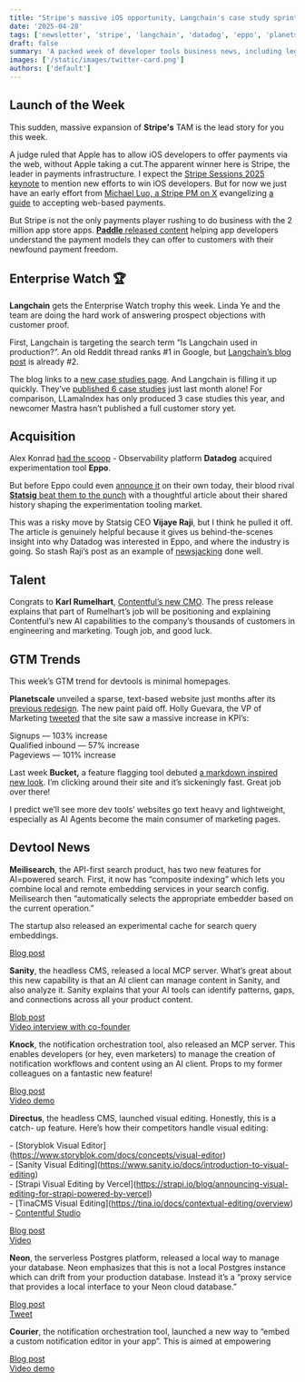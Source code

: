 ```yaml
---
title: "Stripe's massive iOS opportunity, Langchain's case study sprint, Datadog acquires Eppo, the simple homepage trend, and more"
date: '2025-04-28'
tags: ['newsletter', 'stripe', 'langchain', 'datadog', 'eppo', 'planetscale', 'bucket']
draft: false
summary: 'A packed week of developer tools business news, including legal judgements, acquisitions, and product launches.'
images: ['/static/images/twitter-card.png']
authors: ['default']
---
```


## Launch of the Week

This sudden, massive expansion of **Stripe's** TAM is the lead story for you this week.

A judge ruled that Apple has to allow iOS developers to offer payments via the web, without Apple taking a cut.The apparent winner here is Stripe, the leader in payments infrastructure. I expect the [Stripe Sessions 2025 keynote](https://www.youtube.com/live/AWXAd2GhHrg) to mention new efforts to win iOS developers. But for now we just have an early effort from [Michael Luo, a Stripe PM on X](https://x.com/AzianMike/status/1917830346332332329) evangelizing [a guide](https://docs.stripe.com/mobile/digital-goods) to accepting web-based payments.

But Stripe is not the only payments player rushing to do business with the 2 million app store apps. [**Paddle** released content](https://www.paddle.com/blog/apple-vs-epic-app-store-changes) helping app developers understand the payment models they can offer to customers with their newfound payment freedom.

## Enterprise Watch 🏆

**Langchain** gets the Enterprise Watch trophy this week. Linda Ye and the team are doing the hard work of answering prospect objections with customer proof.

First, Langchain is targeting the search term “Is Langchain used in production?”. An old Reddit thread ranks \#1 in Google, but [Langchain’s blog post](https://blog.langchain.dev/is-langgraph-used-in-production/) is already \#2.

The blog links to a [new case studies page](https://www.langchain.com/built-with-langgraph). And Langchain is filling it up quickly. They’ve [published 6 case studies](https://blog.langchain.dev/tag/case-studies/) just last month alone\! For comparison, LLamaIndex has only produced 3 case studies this year, and newcomer Mastra hasn’t published a full customer story yet.

## Acquisition

Alex Konrad [had the scoop](https://www.upstartsmedia.com/p/datadog-buys-startup-220-million) \- Observability platform **Datadog** acquired experimentation tool **Eppo**.

But before Eppo could even [announce it](https://www.geteppo.com/blog/eppo-is-now-part-of-datadog) on their own today, their blood rival [**Statsig** beat them to the punch](https://www.statsig.com/blog/datadog-acquires-eppo%20) with a thoughtful article about their shared history shaping the experimentation tooling market.

This was a risky move by Statsig CEO **Vijaye Raji**, but I think he pulled it off. The article is genuinely helpful because it gives us behind-the-scenes insight into why Datadog was interested in Eppo, and where the industry is going. So stash Raji’s post as an example of [newsjacking](https://www.newsjacking.com/what-is-newsjacking-newsjacking) done well.

## Talent

Congrats to **Karl Rumelhart**, [Contentful’s new CMO](https://finance.yahoo.com/news/contentful-appoints-karl-rumelhart-chief-130000698.html%20). The press release explains that part of Rumelhart’s job will be positioning and explaining Contentful’s new AI capabilities to the company’s thousands of customers in engineering and marketing. Tough job, and good luck.

## GTM Trends

This week’s GTM trend for devtools is minimal homepages.

**Planetscale** unveiled a sparse, text-based website just months after its [previous redesign](https://www.edgarlr.com/posts/building-planetscale-homepage%20%20). The new paint paid off. Holly Guevara, the VP of Marketing [tweeted](https://x.com/hollylawly/status/1897332070571250144?t=mApnPDw8PTH6kW9ejkUW6g&s=19%20) that the site saw a massive increase in KPI’s:

Signups — 103% increase  
Qualified inbound — 57% increase  
Pageviews — 101% increase

Last week **Bucket,** a feature flagging tool debuted [a markdown inspired new look](https://bucket.co/blog/markdown-website). I’m clicking around their site and it’s sickeningly fast. Great job over there\!

I predict we’ll see more dev tools’ websites go text heavy and lightweight, especially as AI Agents become the main consumer of marketing pages.

## Devtool News

**Meilisearch**, the API-first search product, has two new features for AI=powered search. First, it now has “composite indexing” which lets you combine local and remote embedding services in your search config. Meilisearch then “automatically selects the appropriate embedder based on the current operation.”

The startup also released an experimental cache for search query embeddings.

[Blog post](https://www.meilisearch.com/blog/meilisearch-1-14)

**Sanity**, the headless CMS, released a local MCP server. What’s great about this new capability is that an AI client can manage content in Sanity, and also analyze it. Sanity explains that your AI tools can identify patterns, gaps, and connections across all your product content.

[Blob post](https://www.sanity.io/blog/introducing-sanity-model-context-protocol-server)  
[Video interview with co-founder](https://www.youtube.com/watch?v=W32jJ5WOMXE)

**Knock**, the notification orchestration tool, also released an MCP server. This enables developers (or hey, even marketers) to manage the creation of notification workflows and content using an AI client. Props to my former colleagues on a fantastic new feature\!

[Blog post](https://knock.app/blog/announcing-agent-toolkit-and-mcp-server)  
[Video demo](https://youtu.be/SugU8YwdyQU?si=9oXG25gPl-GSw8uT)

**Directus**, the headless CMS, launched visual editing. Honestly, this is a catch- up feature. Here’s how their competitors handle visual editing:

\- \[Storyblok Visual Editor\](https://www.storyblok.com/docs/concepts/visual-editor)  
\- \[Sanity Visual Editing\](https://www.sanity.io/docs/introduction-to-visual-editing)  
\- \[Strapi Visual Editing by Vercel\](https://strapi.io/blog/announcing-visual-editing-for-strapi-powered-by-vercel)  
\- \[TinaCMS Visual Editing\](https://tina.io/docs/contextual-editing/overview)  
\- [Contentful Studio](https://www.contentful.com/products/studio/)

[Blog post](https://directus.io/blog/introducing-visual-editing)  
[Video](https://www.youtube.com/watch?v=Mz_svF90RFc)

**Neon**, the serverless Postgres platform, released a local way to manage your database. Neon emphasizes that this is not a local Postgres instance which can drift from your production database. Instead it’s a “proxy service that provides a local interface to your Neon cloud database.”

[Blog post](https://neon.tech/blog/make-yourself-at-home-with-neon-local)  
[Tweet](https://x.com/neondatabase/status/1917594896061354388?t=dHj5Q4XLnaEBMHQ18mEVag&s=19%20)

**Courier**, the notification orchestration tool, launched a new way to “embed a custom notification editor in your app”. This is aimed at empowering

[Blog post](https://www.courier.com/blog/courier-create-embed-a-custom-notification-and-email-editor-in-your-app%20%20)  
[Video demo](https://www.youtube.com/watch?v=SRuXIyhqkNg&t=118s)
